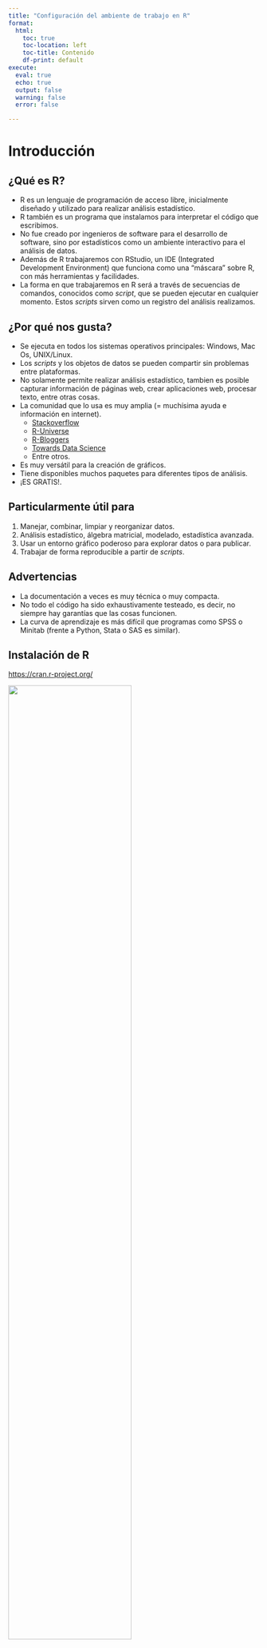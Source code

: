 ```yaml
---
title: "Configuración del ambiente de trabajo en R"
format: 
  html:
    toc: true
    toc-location: left
    toc-title: Contenido
    df-print: default
execute: 
  eval: true
  echo: true
  output: false
  warning: false
  error: false

---
```


# Introducción

## ¿Qué es R?

* R es un lenguaje de programación de acceso libre, inicialmente diseñado y utilizado para realizar análisis estadístico.
* R también es un programa que instalamos para interpretar el código que escribimos.
* No fue creado por ingenieros de software para el desarrollo de software, sino por estadísticos como un ambiente interactivo para el análisis de datos.
* Además de R trabajaremos con RStudio, un IDE (Integrated Development Environment) que funciona como una "máscara" sobre R, con más herramientas y facilidades.
* La forma en que trabajaremos en R será a través de secuencias de comandos, conocidos como *script*, que se pueden ejecutar en cualquier momento. Estos *scripts* sirven como un registro del análisis realizamos.

## ¿Por qué nos gusta?

* Se ejecuta en todos los sistemas operativos principales: Windows, Mac Os, UNIX/Linux.
* Los *scripts* y los objetos de datos se pueden compartir sin problemas entre plataformas.
* No solamente permite realizar análisis estadístico, tambien es posible capturar información de páginas web, crear aplicaciones web, procesar texto, entre otras cosas.
* La comunidad que lo usa es muy amplia (= muchísima ayuda e información en internet).
  + [Stackoverflow](https://stackoverflow.com/questions/tagged/r)
  + [R-Universe](https://r-universe.dev/search/)
  + [R-Bloggers](https://www.r-bloggers.com/2015/12/how-to-learn-r-2/)
  + [Towards Data Science](https://towardsdatascience.com/tagged/r)
  + Entre otros.
* Es muy versátil para la creación de gráficos.
* Tiene disponibles muchos paquetes para diferentes tipos de análisis.
* ¡ES GRATIS!.

## Particularmente útil para

1. Manejar, combinar, limpiar y reorganizar datos.
2. Análisis estadístico, álgebra matricial, modelado, estadística avanzada.
3. Usar un entorno gráfico poderoso para explorar datos o para publicar.
4. Trabajar de forma reproducible a partir de *scripts*.

## Advertencias

* La documentación a veces es muy técnica o muy compacta.
* No todo el código ha sido exhaustivamente testeado, es decir, no siempre hay garantías que las cosas funcionen.
* La curva de aprendizaje es más difícil que programas como SPSS o Minitab (frente a Python, Stata o SAS es similar).

## Instalación de R

[https://cran.r-project.org/](https://cran.r-project.org/) 

![](r-gui-1.png){width=70%}

> Luego de instalar R, se recomienda instalar [Rtools](https://cran.r-project.org/bin/windows/Rtools/).


## Interfaces de usuario

* Por defecto
* [RStudio](https://posit.co/downloads/) - Recomendada. Es la que usaremos en este curso.
* [Jupyter](https://jupyter.org/)
* [Eclipse](http://www.eclipse.org/eclipse)
* Entre otras

![](rstudio-1.png) 

## Front-ends gráficos

* [Rcmdr](https://socialsciences.mcmaster.ca/jfox/Misc/Rcmdr/)
* [RKWard](https://rkward.kde.org/)

## ¿Cómo correr comandos/código?

* Si se está trabajando en el panel **console** solamente es necesario presionar “Enter”.
* Si se está trabajando en un **script** es posible ejecutar los comandos presionando "Ctrl+Enter", o haciendo clic en el botón *Run* en la parte derecha superior del panel de edición.

## Grupos de funciones (Paquetes)

* Cuando varias funciones son desarrolladas con un objetivos similar se suelen agrupar en *paquetes*, los cuales son colaborativamente distribuidos de forma gratuita.
* Para utilizar las funciones de un paquete es necesario instalar este paquete primero usando **install.packages()** y luego cargarlo en nuestro ambiente de trabajo usando **library()**.
* Se instalan una vez y se llaman muchas veces.
* [Lista de paquetes del CRAN](https://cran.r-project.org/web/packages/available_packages_by_date.html)
* [Lista de paquetes de Bioconductor](https://www.bioconductor.org/packages/release/bioc/)
* [rdrr.io](https://rdrr.io/)

## Actualizar R (si ya lo tenías instalado) y los paquetes

```r
#| eval: false

# Instalar el paquete installr
install.packages("installr")
# Cargar el paquete
library(installr) 
# Comando para actualizar R
updateR()
# Comando para actualizar paquetes
update.packages(checkBuilt = TRUE, ask = FALSE)
```

## Buenas prácticas

* Usar **projects** (proyectos) para ajustar el ambiente de trabajo para un proyecto.
* Por reproducibilidad, facilidad y para tener los proyectos mejor organizados es mucho mejor usar **projects**.
* La idea es que cada proyecto tenga su propio espacio y esté *aislado*, de tal manera que los recursos y códigos de uno no interfieran con otros proyectos.
* Como en todo lenguaje de programación, a todo lo que le pongamos un nombre (variables, funciones, datos) [hay que ponerle un *buen* nombre](resources/naming.pdf).
* ¡Siempre usa **scripts**! (si nunca antes has creado un *'programa para un computador'* en este curso lo vas a hacer)
* Si aparecen errores, se puede copiar y pegar el error en Google, ChatGPT o Gemini.
* Comentar el código anteponiendo el símbolo “#” en la línea donde se desea insertar el comentario. Este proceso se puede hacer apoyándose de herramientas de programación asistida.
* A R podemos preguntarle cosas.

```r
#| eval: false

?ayuda
?cualquier_cosa
?mean
??mean
```

## Informes automáticos

R cuenta con un paquete llamado *knitr* con el cual podemos generar dinámicamente reportes, análisis y documentos. La técnica es la misma para darle formato a los cuadernos de Jupyter/notebooks de Google Colab que ven en el curso de Python.

* [Elegant, flexible, and fast dynamic report generation with R](https://yihui.org/knitr/)
* [RMarkdwon](https://rmarkdown.rstudio.com/)

![](markdown-example.png){width=70%}

![](knit.png){width=70%}

## Creación de nuestro primer proyecto

1. Abrir RStudio.
2. Clic en **File > New Project**
    + **New Directory > New Project** si queremos crear una nueva carpeta en nuestro equipo.
    + **Existing Directory** si queremos alojar nuestro proyecto en una carpeta ya creada.
3. Una vez creado el proyecto, podemos verificar que la ventana del programa se renombra y apunta a la carpeta donde está alojado.
4. Clic en **File > New File > R Script**. En la ventana que se carga ya podemos empezar a ejecutar nuestro código.

![](project-tree.png){width=70%}

&nbsp;